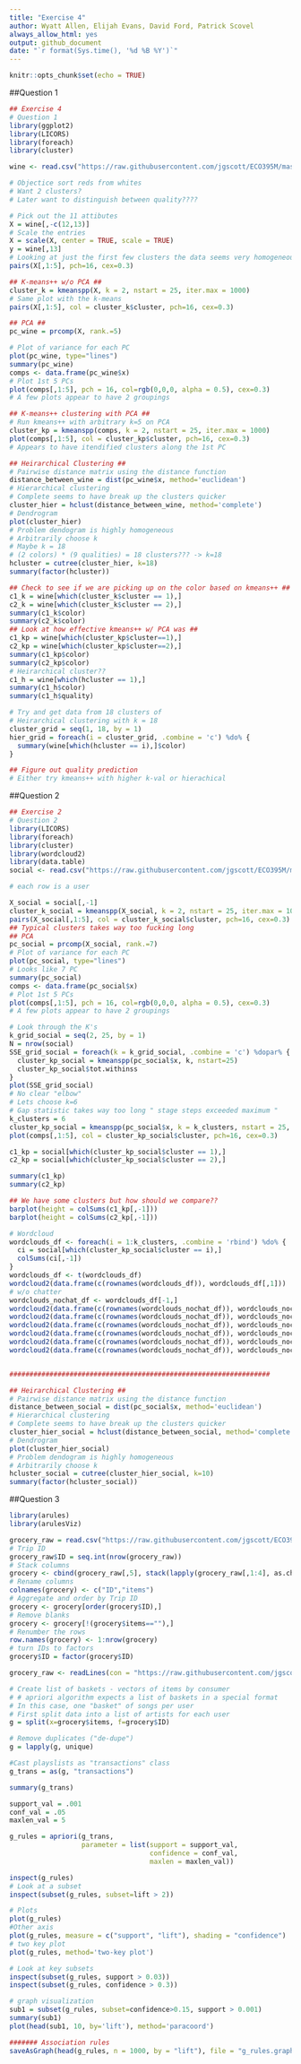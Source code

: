 ```yaml
---
title: "Exercise 4"
author: Wyatt Allen, Elijah Evans, David Ford, Patrick Scovel
always_allow_html: yes
output: github_document
date: "`r format(Sys.time(), '%d %B %Y')`"
---
```



```r
knitr::opts_chunk$set(echo = TRUE)
```


##Question 1
```r
## Exercise 4 
# Question 1
library(ggplot2)
library(LICORS)
library(foreach)
library(cluster)

wine <- read.csv("https://raw.githubusercontent.com/jgscott/ECO395M/master/data/wine.csv")

# Objectice sort reds from whites
# Want 2 clusters?
# Later want to distinguish between quality????

# Pick out the 11 attibutes
X = wine[,-c(12,13)]
# Scale the entries
X = scale(X, center = TRUE, scale = TRUE)
y = wine[,13]
# Looking at just the first few clusters the data seems very homogeneous
pairs(X[,1:5], pch=16, cex=0.3)

## K-means++ w/o PCA ##
cluster_k = kmeanspp(X, k = 2, nstart = 25, iter.max = 1000)
# Same plot with the k-means
pairs(X[,1:5], col = cluster_k$cluster, pch=16, cex=0.3)

## PCA ##
pc_wine = prcomp(X, rank.=5)
```

```r
# Plot of variance for each PC
plot(pc_wine, type="lines")
summary(pc_wine)
comps <- data.frame(pc_wine$x)
# Plot 1st 5 PCs
plot(comps[,1:5], pch = 16, col=rgb(0,0,0, alpha = 0.5), cex=0.3)
# A few plots appear to have 2 groupings 

## K-means++ clustering with PCA ##
# Run kmeans++ with arbitrary k=5 on PCA
cluster_kp = kmeanspp(comps, k = 2, nstart = 25, iter.max = 1000)
plot(comps[,1:5], col = cluster_kp$cluster, pch=16, cex=0.3)
# Appears to have itendified clusters along the 1st PC

## Heirarchical Clustering ##
# Pairwise distance matrix using the distance function
distance_between_wine = dist(pc_wine$x, method='euclidean')
# Hierarchical clustering
# Complete seems to have break up the clusters quicker
cluster_hier = hclust(distance_between_wine, method='complete')
# Dendrogram
plot(cluster_hier)
# Problem dendogram is highly homogeneous
# Arbitrarily choose k 
# Maybe k = 18 
# (2 colors) * (9 qualities) = 18 clusters??? -> k=18
hcluster = cutree(cluster_hier, k=18)
summary(factor(hcluster))

## Check to see if we are picking up on the color based on kmeans++ ##
c1_k = wine[which(cluster_k$cluster == 1),]
c2_k = wine[which(cluster_k$cluster == 2),]
summary(c1_k$color)
summary(c2_k$color)
## Look at how effective kmeans++ w/ PCA was ##
c1_kp = wine[which(cluster_kp$cluster==1),]
c2_kp = wine[which(cluster_kp$cluster==2),]
summary(c1_kp$color)
summary(c2_kp$color)
# Heirarchical cluster??
c1_h = wine[which(hcluster == 1),]
summary(c1_h$color)
summary(c1_h$quality)

# Try and get data from 18 clusters of
# Heirarchical clustering with k = 18 
cluster_grid = seq(1, 18, by = 1)
hier_grid = foreach(i = cluster_grid, .combine = 'c') %do% {
  summary(wine[which(hcluster == i),]$color)
}

## Figure out quality prediction
# Either try kmeans++ with higher k-val or hierachical 
```

##Question 2
```r
## Exercise 2
# Question 2
library(LICORS)
library(foreach)
library(cluster)
library(wordcloud2)
library(data.table)
social <- read.csv("https://raw.githubusercontent.com/jgscott/ECO395M/master/data/social_marketing.csv")

# each row is a user

X_social = social[,-1]
cluster_k_social = kmeanspp(X_social, k = 2, nstart = 25, iter.max = 1000)
pairs(X_social[,1:5], col = cluster_k_social$cluster, pch=16, cex=0.3)
## Typical clusters takes way too fucking long
## PCA
pc_social = prcomp(X_social, rank.=7)
# Plot of variance for each PC
plot(pc_social, type="lines")
# Looks like 7 PC
summary(pc_social)
comps <- data.frame(pc_social$x)
# Plot 1st 5 PCs
plot(comps[,1:5], pch = 16, col=rgb(0,0,0, alpha = 0.5), cex=0.3)
# A few plots appear to have 2 groupings 

# Look through the K's
k_grid_social = seq(2, 25, by = 1)
N = nrow(social)
SSE_grid_social = foreach(k = k_grid_social, .combine = 'c') %dopar% {
  cluster_kp_social = kmeanspp(pc_social$x, k, nstart=25)
  cluster_kp_social$tot.withinss
}
plot(SSE_grid_social)
# No clear "elbow"
# Lets choose k=6
# Gap statistic takes way too long " stage steps exceeded maximum "
k_clusters = 6
cluster_kp_social = kmeanspp(pc_social$x, k = k_clusters, nstart = 25, iter.max = 1000)
plot(comps[,1:5], col = cluster_kp_social$cluster, pch=16, cex=0.3)

c1_kp = social[which(cluster_kp_social$cluster == 1),]
c2_kp = social[which(cluster_kp_social$cluster == 2),]
```

```r
summary(c1_kp)
summary(c2_kp)
```

```r
## We have some clusters but how should we compare??
barplot(height = colSums(c1_kp[,-1]))
barplot(height = colSums(c2_kp[,-1]))

# Wordcloud
wordclouds_df <- foreach(i = 1:k_clusters, .combine = 'rbind') %do% {
  ci = social[which(cluster_kp_social$cluster == i),]
  colSums(ci[,-1])
}
wordclouds_df <- t(wordclouds_df)
wordcloud2(data.frame(c(rownames(wordclouds_df)), wordclouds_df[,1]))
# w/o chatter
wordclouds_nochat_df <- wordclouds_df[-1,]
wordcloud2(data.frame(c(rownames(wordclouds_nochat_df)), wordclouds_nochat_df[,1]))
wordcloud2(data.frame(c(rownames(wordclouds_nochat_df)), wordclouds_nochat_df[,2]))
wordcloud2(data.frame(c(rownames(wordclouds_nochat_df)), wordclouds_nochat_df[,3]))
wordcloud2(data.frame(c(rownames(wordclouds_nochat_df)), wordclouds_nochat_df[,4]))
wordcloud2(data.frame(c(rownames(wordclouds_nochat_df)), wordclouds_nochat_df[,5]))
wordcloud2(data.frame(c(rownames(wordclouds_nochat_df)), wordclouds_nochat_df[,6]))


#################################################################

## Heirarchical Clustering ##
# Pairwise distance matrix using the distance function
distance_between_social = dist(pc_social$x, method='euclidean')
# Hierarchical clustering
# Complete seems to have break up the clusters quicker
cluster_hier_social = hclust(distance_between_social, method='complete')
# Dendrogram
plot(cluster_hier_social)
# Problem dendogram is highly homogeneous
# Arbitrarily choose k 
hcluster_social = cutree(cluster_hier_social, k=10)
summary(factor(hcluster_social))
```

##Question 3
```r
library(arules)
library(arulesViz)

grocery_raw = read.csv("https://raw.githubusercontent.com/jgscott/ECO395M/master/data/groceries.txt", header = FALSE)
# Trip ID
grocery_raw$ID = seq.int(nrow(grocery_raw))
# Stack columns
grocery <- cbind(grocery_raw[,5], stack(lapply(grocery_raw[,1:4], as.character)))[1:2]
# Rename columns
colnames(grocery) <- c("ID","items")
# Aggregate and order by Trip ID
grocery <- grocery[order(grocery$ID),]
# Remove blanks
grocery <- grocery[!(grocery$items==""),]
# Renumber the rows
row.names(grocery) <- 1:nrow(grocery)
# turn IDs to factors 
grocery$ID = factor(grocery$ID)

grocery_raw <- readLines(con = "https://raw.githubusercontent.com/jgscott/ECO395M/master/data/groceries.txt" )

# Create list of baskets - vectors of items by consumer
# # apriori algorithm expects a list of baskets in a special format
# In this case, one "basket" of songs per user
# First split data into a list of artists for each user
g = split(x=grocery$items, f=grocery$ID)

# Remove duplicates ("de-dupe")
g = lapply(g, unique)

#Cast playslists as "transactions" class
g_trans = as(g, "transactions")
```

```r
summary(g_trans)

support_val = .001
conf_val = .05
maxlen_val = 5

g_rules = apriori(g_trans,
                  parameter = list(support = support_val, 
                                   confidence = conf_val,
                                   maxlen = maxlen_val))
```

```r
inspect(g_rules)
# Look at a subset
inspect(subset(g_rules, subset=lift > 2))
```

```r
# Plots
plot(g_rules)
#Other axis
plot(g_rules, measure = c("support", "lift"), shading = "confidence")
# two key plot
plot(g_rules, method='two-key plot')

# Look at key subsets
inspect(subset(g_rules, support > 0.03))
inspect(subset(g_rules, confidence > 0.3))

# graph visualization
sub1 = subset(g_rules, subset=confidence>0.15, support > 0.001)
summary(sub1)
plot(head(sub1, 10, by='lift'), method='paracoord')

####### Association rules
saveAsGraph(head(g_rules, n = 1000, by = "lift"), file = "g_rules.graphml")
```